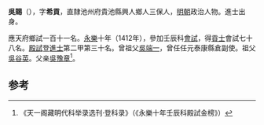 '''吳賜'''（{{bd|1386年||？}}），字'''希貢'''，直隸池州府貴池縣興人鄉人三保人，[[明朝|明朝]]政治人物。進士出身。

應天府鄉試一百十一名。[[永樂|永樂]]十年（1412年），參加壬辰科[[會試|會試]]，得[[貢士|貢士]]會試七十八名。[[殿試|殿試]]登[[進士|進士]]第二甲第三十名。曾祖父[[吳端一|吳端一]]，曾任任元泰康縣倉副使。祖父[[吳谷英|吳谷英]]。父亲[[吳豫章|吳豫章]]<ref>《天一阁藏明代科举录选刊·登科录》（《永樂十年壬辰科殿試金榜》）</ref>。

==参考==
{{reflist}}
{{明朝人物小作品}}
{{永樂十年壬辰科殿試金榜}}